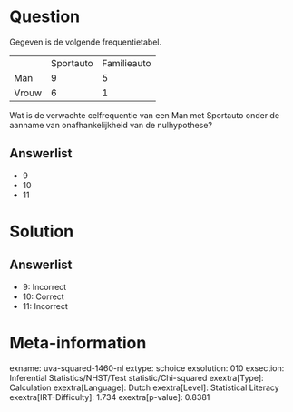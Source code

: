 Question
========

Gegeven is de volgende frequentietabel.

  ------- ----------- -------------
          Sportauto   Familieauto
  Man     9           5
  Vrouw   6           1
  ------- ----------- -------------

Wat is de verwachte celfrequentie van een Man met Sportauto onder de
aanname van onafhankelijkheid van de nulhypothese?

Answerlist
----------

* 9
* 10
* 11

Solution
========

Answerlist
----------

* 9: Incorrect
* 10: Correct
* 11: Incorrect

Meta-information
================
exname: uva-squared-1460-nl
extype: schoice
exsolution: 010
exsection: Inferential Statistics/NHST/Test statistic/Chi-squared
exextra[Type]: Calculation
exextra[Language]: Dutch
exextra[Level]: Statistical Literacy
exextra[IRT-Difficulty]: 1.734
exextra[p-value]: 0.8381
